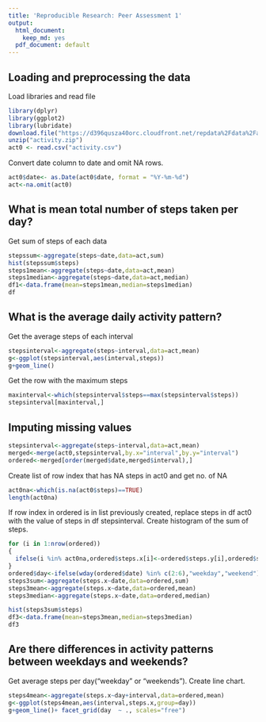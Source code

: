---
title: 'Reproducible Research: Peer Assessment 1'
output:
  html_document:
    keep_md: yes
  pdf_document: default
---


## Loading and preprocessing the data
Load libraries and read file
```{r, results='hide', warning=FALSE, message=FALSE}
library(dplyr)
library(ggplot2)
library(lubridate)
download.file("https://d396qusza40orc.cloudfront.net/repdata%2Fdata%2Factivity.zip", destfile = "activity.zip", mode="wb")
unzip("activity.zip")
act0 <- read.csv("activity.csv")
```
Convert date column to date and omit NA rows.
```{r}
act0$date<- as.Date(act0$date, format = "%Y-%m-%d")
act<-na.omit(act0)
```


## What is mean total number of steps taken per day?
Get sum of steps of each data
```{r}
stepssum<-aggregate(steps~date,data=act,sum)
hist(stepssum$steps)
steps1mean<-aggregate(steps~date,data=act,mean)
steps1median<-aggregate(steps~date,data=act,median)
df1<-data.frame(mean=steps1mean,median=steps1median)
df
```

## What is the average daily activity pattern?
Get the average steps of each interval
```{r}
stepsinterval<-aggregate(steps~interval,data=act,mean)
g<-ggplot(stepsinterval,aes(interval,steps))
g+geom_line()
```
Get the row with the maximum steps
```{r}
maxinterval<-which(stepsinterval$steps==max(stepsinterval$steps))
stepsinterval[maxinterval,]
```
## Imputing missing values

```{r}
stepsinterval<-aggregate(steps~interval,data=act,mean)
merged<-merge(act0,stepsinterval,by.x="interval",by.y="interval")
ordered<-merged[order(merged$date,merged$interval),]
```
Create list of row index that has NA steps in act0 and get no. of NA
```{r}
act0na<-which(is.na(act0$steps)==TRUE)
length(act0na)
```
If row index in ordered is in list previously created, replace steps in df act0 with the value of steps in df stepsinterval. Create histogram of the sum of steps.
```{r}
for (i in 1:nrow(ordered))
{
  ifelse(i %in% act0na,ordered$steps.x[i]<-ordered$steps.y[i],ordered$steps.x[i])
}
ordered$day<-ifelse(wday(ordered$date) %in% c(2:6),"weekday","weekend")
steps3sum<-aggregate(steps.x~date,data=ordered,sum)
steps3mean<-aggregate(steps.x~date,data=ordered,mean)
steps3median<-aggregate(steps.x~date,data=ordered,median)

hist(steps3sum$steps)
df3<-data.frame(mean=steps3mean,median=steps3median)
df3
```

## Are there differences in activity patterns between weekdays and weekends?
Get average steps per day("weekday" or "weekends"). Create line chart.
```{r}
steps4mean<-aggregate(steps.x~day+interval,data=ordered,mean)
g<-ggplot(steps4mean,aes(interval,steps.x,group=day))
g+geom_line()+ facet_grid(day  ~ ., scales="free")
```
